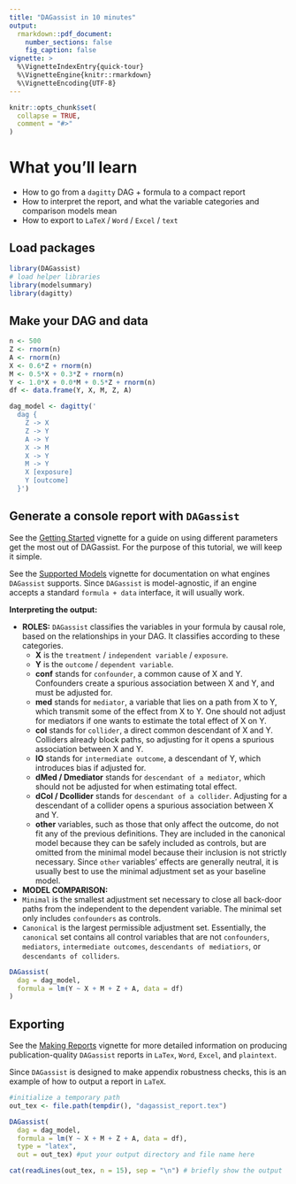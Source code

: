```yaml
---
title: "DAGassist in 10 minutes"
output: 
  rmarkdown::pdf_document:
    number_sections: false
    fig_caption: false
vignette: >
  %\VignetteIndexEntry{quick-tour}
  %\VignetteEngine{knitr::rmarkdown}
  %\VignetteEncoding{UTF-8}
---
```


```r
knitr::opts_chunk$set(
  collapse = TRUE,
  comment = "#>"
)
```

# What you'll learn
- How to go from a `dagitty` DAG + formula to a compact report
- How to interpret the report, and what the variable categories and comparison models mean
-	How to export to `LaTeX` / `Word` / `Excel` / `text`

## Load packages

```r
library(DAGassist)
# load helper libraries
library(modelsummary)
library(dagitty)
```

## Make your DAG and data

```r
n <- 500
Z <- rnorm(n)
A <- rnorm(n)
X <- 0.6*Z + rnorm(n)
M <- 0.5*X + 0.3*Z + rnorm(n)
Y <- 1.0*X + 0.0*M + 0.5*Z + rnorm(n)
df <- data.frame(Y, X, M, Z, A)

dag_model <- dagitty('
  dag {
    Z -> X
    Z -> Y
    A -> Y
    X -> M
    X -> Y
    M -> Y
    X [exposure]
    Y [outcome]
  }')
```

## Generate a console report with `DAGassist`

See the [Getting Started](https://grahamgoff.github.io/DAGassist/articles/get-started.html) vignette for a guide on using different parameters get the most out of DAGassist. For the purpose of this tutorial, we will keep it simple. 

See the [Supported Models](https://grahamgoff.github.io/DAGassist/articles/compatability.html) vignette for documentation on what engines `DAGassist` supports. Since `DAGassist` is model-agnostic, if an engine accepts a standard `formula + data` interface, it will usually work. 

**Interpreting the output:**

- **ROLES:** `DAGassist` classifies the variables in your formula by causal role, based on the relationships in your DAG. It classifies according to these categories.
  - **X** is the `treatment` / `independent variable` / `exposure`.
  - **Y** is the `outcome` / `dependent variable`.
  - **conf** stands for `confounder`, a common cause of X and Y. Confounders create a spurious association between X and Y, and must be adjusted for. 
  - **med** stands for `mediator`, a variable that lies on a path from X to Y, which transmit some of the effect from X to Y. One should not adjust for mediators if one wants to estimate the total effect of X on Y. 
  - **col** stands for `collider`, a direct common descendant of X and Y. Colliders already block paths, so adjusting for it opens a spurious association between X and Y. 
  - **IO** stands for `intermediate outcome`, a descendant of Y, which introduces bias if adjusted for.
  - **dMed / Dmediator** stands for `descendant of a mediator`, which should not be adjusted for when estimating total effect.
  - **dCol / Dcollider** stands for `descendant of a collider`. Adjusting for a descendant of a collider opens a spurious association between X and Y.
  - **other** variables, such as those that only affect the outcome, do not fit any of the previous definitions. They are included in the canonical model because they can be safely included as controls, but are omitted from the minimal model because their inclusion is not strictly necessary. Since `other` variables' effects are generally neutral, it is usually best to use the minimal adjustment set as your baseline model. 

- **MODEL COMPARISON:** 
- `Minimal` is the smallest adjustment set necessary to close all back-door paths from the independent to the dependent variable. The minimal set only includes `confounders` as controls.
- `Canonical` is the largest permissible adjustment set. Essentially, the `canonical` set contains all control variables that are not `confounders`, `mediators`, `intermediate outcomes`, `descendants of mediatiors`, or `descendants of colliders`. 

```r

DAGassist(
  dag = dag_model,
  formula = lm(Y ~ X + M + Z + A, data = df)
)
```


## Exporting

See the [Making Reports](https://grahamgoff.github.io/DAGassist/articles/making-reports.html) vignette for more detailed information on producing publication-quality `DAGassist` reports in `LaTex`, `Word`, `Excel`, and `plaintext`.

Since `DAGassist` is designed to make appendix robustness checks, this is an example of how to output a report in `LaTeX`.

```r
#initialize a temporary path
out_tex <- file.path(tempdir(), "dagassist_report.tex")

DAGassist(
  dag = dag_model,
  formula = lm(Y ~ X + M + Z + A, data = df),
  type = "latex", 
  out = out_tex) #put your output directory and file name here

cat(readLines(out_tex, n = 15), sep = "\n") # briefly show the output
```

